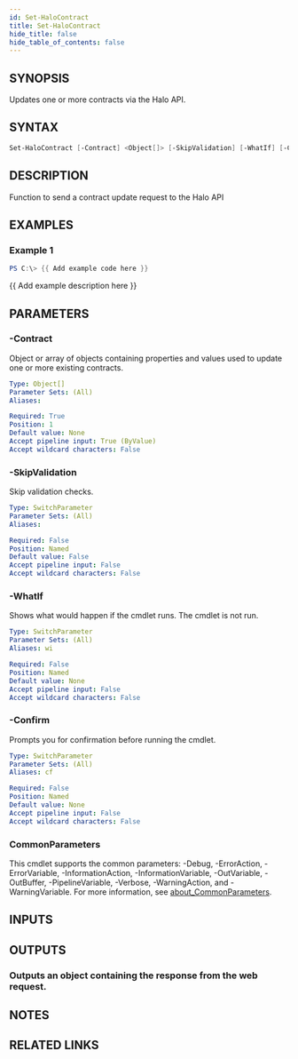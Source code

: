 ```yaml
---
id: Set-HaloContract
title: Set-HaloContract
hide_title: false
hide_table_of_contents: false
---
```


## SYNOPSIS

Updates one or more contracts via the Halo API.

## SYNTAX

```powershell
Set-HaloContract [-Contract] <Object[]> [-SkipValidation] [-WhatIf] [-Confirm] [<CommonParameters>]
```

## DESCRIPTION

Function to send a contract update request to the Halo API

## EXAMPLES

### Example 1

```powershell
PS C:\> {{ Add example code here }}
```

{{ Add example description here }}

## PARAMETERS

### -Contract

Object or array of objects containing properties and values used to update one or more existing contracts.

```yaml
Type: Object[]
Parameter Sets: (All)
Aliases:

Required: True
Position: 1
Default value: None
Accept pipeline input: True (ByValue)
Accept wildcard characters: False
```

### -SkipValidation

Skip validation checks.

```yaml
Type: SwitchParameter
Parameter Sets: (All)
Aliases:

Required: False
Position: Named
Default value: False
Accept pipeline input: False
Accept wildcard characters: False
```

### -WhatIf

Shows what would happen if the cmdlet runs.
The cmdlet is not run.

```yaml
Type: SwitchParameter
Parameter Sets: (All)
Aliases: wi

Required: False
Position: Named
Default value: None
Accept pipeline input: False
Accept wildcard characters: False
```

### -Confirm

Prompts you for confirmation before running the cmdlet.

```yaml
Type: SwitchParameter
Parameter Sets: (All)
Aliases: cf

Required: False
Position: Named
Default value: None
Accept pipeline input: False
Accept wildcard characters: False
```

### CommonParameters

This cmdlet supports the common parameters: -Debug, -ErrorAction, -ErrorVariable, -InformationAction, -InformationVariable, -OutVariable, -OutBuffer, -PipelineVariable, -Verbose, -WarningAction, and -WarningVariable. For more information, see [about_CommonParameters](http://go.microsoft.com/fwlink/?LinkID=113216).

## INPUTS

## OUTPUTS

### Outputs an object containing the response from the web request.

## NOTES

## RELATED LINKS
